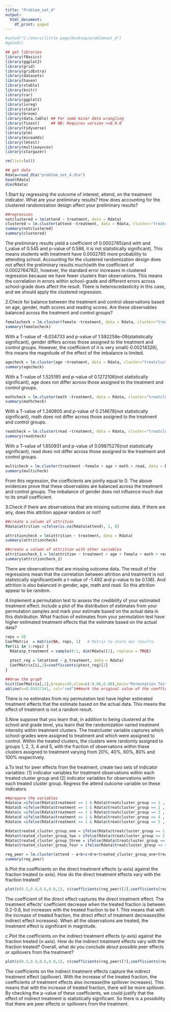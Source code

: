 ```yaml
---
title: "Problem_set_4"
output:
  html_document:
    df_print: paged
---
```



```r
#setwd("C:/Users/little page/Desktop/problemset_4")
#getwd()
```
```r
## get libraries
library(fBasics)
library(ggplot2)
library(grid)
library(gridExtra)
library(datasets)
library(haven)
library(xtable)
library(knitr)
library(car)
library(ggplot2)
library(ivreg)
library(statar)
library(broom)
library(data.table) ## For some minor data wrangling
library(fixest)     ## NB: Requires version >=0.9.0
library(tidyverse)
library(plm)
library(miceadds)
library(lmtest)
library(multiwayvcov)
library(stargazer)

```

```r
rm(list=ls())
```


```r
## get data
Rdata=read_dta("problem_set_4.dta")
head(Rdata)
dim(Rdata)
```

1.Start by regressing the outcome of interest, attend, on the treatment indicator. What are your preliminary results? How does accounting for the clustered randomization design affect your preliminary results? 

```r
##regression 
notclustered = lm(attend ~ treatment, data = Rdata)
clustered = lm.cluster(attend ~treatment, data = Rdata, cluster="treatcluster")
summary(notclustered)
summary(clustered)
```

The preliminary results yield a coefficient of 0.0002765(and with and t_value of 0.545 and p-value of 0.586, it is not statistically significant). This means students with treatment have 0.0002765 more probability to attending school. Accounting for the clustered randomization design does not affect the preliminary results much(with the coefficient of 0.0002764782), however, the standard error increases in clustered regression because we have fewer clusters than observations. This means the correlation in errors within school-grade and different errors across school-grade does affect the result. There is heteroscedasticity in this case, and we should apply the clustered regression.

2.Check for balance between the treatment and control observations based on age, gender, math scores and reading scores. Are these observables balanced across the treatment and control groups? 
```r
femalecheck = lm.cluster(female ~treatment, data = Rdata, cluster="treatcluster")
summary(femalecheck)
```
With a T-value of  -6.034733 and p-value of 1.592258e-09(statistically significant), gender differs across those assigned to the treatment and control groups. However, the coefficient of it is very small(-0.00214326), this means the magnitude of the effect of the imbalance is limited. 

```r
agecheck = lm.cluster(age ~treatment, data = Rdata, cluster="treatcluster")
summary(agecheck)
```
With a T-value of 1.525195 and p-value of 0.1272106(not statistically significant), age does not differ across those assigned to the treatment and control groups.

```r
mathcheck = lm.cluster(math ~treatment, data = Rdata, cluster="treatcluster")
summary(mathcheck)
```
With a T-value of 1.240805  and p-value of 0.214678(not statistically significant), math does not differ across those assigned to the treatment and control groups.

```r
readcheck = lm.cluster(read ~treatment, data = Rdata, cluster="treatcluster")
summary(readcheck)
```

With a T-value of 1.650931 and p-value of 0.09875276(not statistically significant), read does not differ across those assigned to the treatment and control groups.

```r
multicheck = lm.cluster(treatment ~female + age + math + read, data = Rdata, cluster="treatcluster")
summary(multicheck)
```
From this regression, the coefficients are jointly equal to 0. The above evidences prove that these observables are balanced across the treatment and control groups. The imbalance of gender does not influence much due to its small coefficient. 

3.Check if there are observations that are missing outcome data. If there are any, does this attrition appear random or not?
```r
##create a column of attrition 
Rdata$attrition =ifelse(is.na(Rdata$attend), 1, 0)

attritioncheck = lm(attrition ~ treatment, data = Rdata)
summary(attritioncheck)
```

```r
##create a column of attrition with other variables
attritioncheck_1 = lm(attrition ~ treatment + age + female + math + read, data = Rdata)
summary(attritioncheck_1)
```

There are observations that are missing outcome data. The result of the regressions mean that the correlation between attrition and treatment is not statistically significant(with a t-value of -1.492  and p-value to be  0.136). And attrition is also balanced in gender, age, math and read. So this attrition appear to be random. 

4.Implement a permutation test to assess the credibility of your estimated treatment effect. Include a plot of the distribution of estimates from your permutation samples and mark your estimate based on the actual data in this distribution. What fraction of estimates from your permutation test have higher estimated treatment effects that the estimate based on the actual data? 
```r
reps = 50
CoefMatrix  = matrix(NA, reps, 1)   # Matrix to store our results.  
for(ii in 1:reps) {
  Rdata$p_treatment = sample(0:1, dim(Rdata)[1], replace = TRUE)
  
  ptest_reg = lm(attend ~ p_treatment, data = Rdata)
  CoefMatrix[ii,1]=coefficients(ptest_reg)[2]
}

##draw the graph
hist(CoefMatrix[,1],breaks=20,xlim=c(-0.06,0.06),main="Permutation Test",xlab="Permutation Estimate")
abline(v=0.05427341, col="red")##mark the original value of the coefficient
```

There is no estimates from my permutation test have higher estimated treatment effects that the estimate based on the actual data.  This means the effect of treatment is not a random result. 


5.Now suppose that you learn that, in addition to being clustered at the school and grade level, you learn that the randomization varied treatment intensity within treatment clusters. The treatcluster variable captures which school-grades were assigned to treatment and which were assigned to control. Within the treated clusters, the clusters were randomly assigned to groups 1, 2, 3, 4 and 5, with the fraction of observations within these clusters assigned to treatment varying from 20%, 40%, 60%, 80% and 100% respectively. 

a.To test for peer effects from the treatment, create two sets of indicator variables: (1) indicator variables for treatment observations within each treated cluster group and (2) indicator variables for observations within each treated cluster group. Regress the attend outcome variable on these indicators. 
```r
##prepare the variables
Rdata$a =ifelse(Rdata$treatment == 1 & Rdata$treatcluster_group == 1 , 1, 0)
Rdata$b =ifelse(Rdata$treatment == 1 & Rdata$treatcluster_group == 2 , 1, 0)
Rdata$c =ifelse(Rdata$treatment == 1 & Rdata$treatcluster_group == 3 , 1, 0)
Rdata$d =ifelse(Rdata$treatment == 1 & Rdata$treatcluster_group == 4 , 1, 0)
Rdata$e =ifelse(Rdata$treatment == 1 & Rdata$treatcluster_group == 5 , 1, 0)

Rdata$treated_cluster_group_one = ifelse(Rdata$treatcluster_group == 1, 1, 0)
Rdata$treated_cluster_group_two = ifelse(Rdata$treatcluster_group == 2, 1, 0)
Rdata$treated_cluster_group_three = ifelse(Rdata$treatcluster_group == 3, 1, 0)
Rdata$treated_cluster_group_four = ifelse(Rdata$treatcluster_group == 4, 1, 0)

```

```r
reg_peer = lm.cluster(attend ~ a+b+c+d+e+treated_cluster_group_one+treated_cluster_group_two+treated_cluster_group_three+treated_cluster_group_four, data = Rdata, cluster="treatcluster_group")
summary(reg_peer)
```

b.Plot the coefficients on the direct treatment effects (y-axis) against the fraction treated (x-axis). How do the direct treatment effects vary with the fraction treated? 
```r
plot(c(0.2,0.4,0.6,0.8,1), c(coefficients(reg_peer)[2],coefficients(reg_peer)[3],coefficients(reg_peer)[4],coefficients(reg_peer)[5],coefficients(reg_peer)[6]), type="b",col="blue",xlab="Treated Fraction",ylab=" Treatment Effects Coefficients",main="Direct Coefficient Plot",ylim=c(0,0.06))
```

The coefficient of the direct effect captures the direct treatment effect. The treatment effects' coefficient decrease when the treated fraction is between 0.2-0.8, but increases with the treated fraction to be 1. This means that with the increase of treated fraction, the direct effect of treatment decreases(the indirect effect increases). When all the observations are treated, the treatment effect is significant in magnitude. 

c.Plot the coefficients on the indirect treatment effects (y-axis) against the fraction treated (x-axis). How do the indirect treatment effects vary with the fraction treated? Overall, what do you conclude about possible peer effects or spillovers from the treatment? 
```r
plot(c(0.2,0.4,0.6,0.8,1), c(coefficients(reg_peer)[7],coefficients(reg_peer)[8],coefficients(reg_peer)[9],coefficients(reg_peer)[10],coefficients(reg_peer)[2]+coefficients(reg_peer)[7]-coefficients(reg_peer)[6]), type="b",col="blue",xlab="Treated Fraction",ylab=" Treatment Effects Coefficients",main="Indirect Coefficient Plot",ylim=c(0,0.06))
```

The coefficients on the indirect treatment effects capture the indirect treatment effect (spillover). With the increase of the treated fraction, the coefficients of treatment effects also increase(the spillover increases). This means that with the increase of treated fraction, there will be more spillover. By checking the p-value of these coefficients, we could justify that the effect of indirect treatment is statistically significant. So there is a possibility that there are peer effects or spillovers from the treatment.
